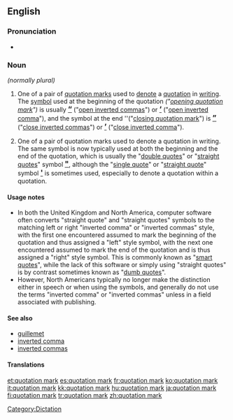==English==
{{wikipedia}}

===Pronunciation===
* {{IPA|/kwəʊˈteiʃn̩ mɑɹk/}}

===Noun===
{{en-noun|sg=[[quotation]] [[mark]]}} ''(normally plural)''

# {{UK}} One of a pair of [[quotation marks]] used to [[denote]] a [[quotation]] in [[writing]]. The [[symbol]] used at the beginning of the quotation ''("[[opening quotation mark]]")'' is usually <big>'''[[“]]'''</big> ("[[open inverted commas]]") or <big>'''[[‘]]'''</big> ("[[open inverted comma]]"), and the symbol at the end ''("[[closing quotation mark]]") is <big>'''[[”]]'''</big> ("[[close inverted commas]]") or <big>'''[[’]]'''</big> ("[[close inverted comma]]").
# {{North America}} One of a pair of quotation marks used to denote a quotation in writing. The same symbol is now typically used at both the beginning and the end of the quotation, which is usually the  "[[double quotes]]" or "[[straight quotes]]" symbol <big>'''[["]]'''</big>, although the "[[single quote]]" or "[[straight quote]]" symbol <big>'''[[']] '''</big> is sometimes used, especially to denote a quotation within a quotation.

====Usage notes====
* In both the United Kingdom and North America, computer software often converts "straight quote" and "straight quotes" symbols to the matching left or right "inverted comma" or "inverted commas" style, with the first one encountered assumed to mark the beginning of the quotation and thus assigned a "left" style symbol, with the next one encountered assumed to mark the end of the quotation and is thus assigned a "right" style symbol. This is commonly known as "[[smart quotes]]", while the lack of this software or simply using "straight quotes" is by contrast sometimes known as "[[dumb quotes]]".
* However, North Americans typically no longer make the distinction either in speech or when using the symbols, and generally do not use the terms "inverted comma" or "inverted commas" unless in a field associated with publishing.

====See also====
* [[guillemet]]
* [[inverted comma]]
* [[inverted commas]]

====Translations====
{{trans-see|quotation marks}}

{{punctuation}}

[[Category:Dictation]]

[[et:quotation mark]]
[[es:quotation mark]]
[[fr:quotation mark]]
[[ko:quotation mark]]
[[it:quotation mark]]
[[kk:quotation mark]]
[[hu:quotation mark]]
[[ja:quotation mark]]
[[fi:quotation mark]]
[[tr:quotation mark]]
[[zh:quotation mark]]